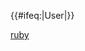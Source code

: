 {{User language-P|Ruby|[[:Category:Ruby 使用者|该用户]]会使用'''[[Ruby]]'''。|Ruby}}<includeonly>[[Category:Ruby 使用者|{{PAGENAME}}]]{{#ifeq:{{NAMESPACE}}|User|[[Category:维基程序员|{{PAGENAME}}]]}}</includeonly><noinclude>[[Category:程式用戶框模板|ruby]]</noinclude>